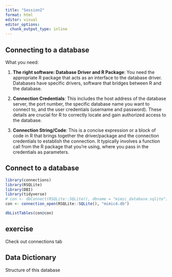 ```yaml
---
title: "Session2"
format: html
editor: visual
editor_options: 
  chunk_output_type: inline
---
```


## Connecting to a database

What you need:

1.  **The right software: Database Driver and R Package**: You need the appropriate R package that acts as an interface to the database driver. Databases have specific drivers, software that bridges between R and the database.

2.  **Connection Credentials**: This includes the host address of the database server, the port number, the specific database name you want to connect to, and the user credentials (username and password). These details are crucial for R to correctly locate and gain authorized access to the database.

3.  **Connection String/Code**: This is a concise expression or a block of code in R that brings together the driver/package and the connection credentials to establish the connection. It typically involves a function call from the R package that you're using, where you pass in the credentials as parameters.

## Connect to a database

```r
library(connections)
library(RSQLite)
library(DBI)
library(tidyverse)
# con <- dbConnect(RSQLite::SQLite(), dbname = "mimic_database.sqlite")
con <- connection_open(RSQLite::SQLite(), "mimic4.db")
```

```r
dbListTables(con@con)
```

## exercise
Check out connections tab

## Data Dictionary

Structure of this database

